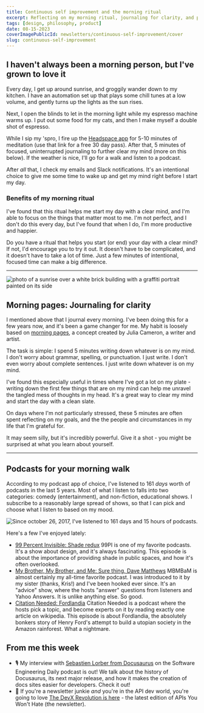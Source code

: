 ```yaml
---
title: Continuous self improvement and the morning ritual
excerpt: Reflecting on my morning ritual, journaling for clarity, and podcasts for your morning walk
tags: [design, philosophy, product]
date: 08-15-2023
coverImagePublicId: newsletters/continuous-self-improvement/cover
slug: continuous-self-improvement
---
```


## I haven't always been a morning person, but I've grown to love it

Every day, I get up around sunrise, and groggily wander down to my kitchen. I have an automation set up that plays some chill tunes at a low volume, and gently turns up the lights as the sun rises.

Next, I open the blinds to let in the morning light while my espresso machine warms up. I put out some food for my cats, and then I make myself a double shot of espresso.

While I sip my 'spro, I fire up the [Headspace app](https://www.headspace.com/referral/z6jb3?slug=cebee0&audio=false) for 5-10 minutes of meditation (use that link for a free 30 day pass). After that, 5 minutes of focused, uninterrupted journaling to further clear my mind (more on this below). If the weather is nice, I'll go for a walk and listen to a podcast.

After _all_ that, I check my emails and Slack notifications. It's an intentional choice to give me some time to wake up and get my mind right before I start my day.

### Benefits of my morning ritual

I've found that this ritual helps me start my day with a clear mind, and I'm able to focus on the things that matter most to me. I'm not perfect, and I don't do this every day, but I've found that when I do, I'm more productive and happier.

Do you have a ritual that helps you start (or end) your day with a clear mind? If not, I'd encourage you to try it out. It doesn't have to be complicated, and it doesn't have to take a lot of time. Just a few minutes of intentional, focused time can make a big difference.

---

<Image
  publicId="newsletters/continuous-self-improvement/morning-sunrise"
  alt="photo of a sunrise over a white brick building with a graffiti portrait painted on its side"
  caption="Benefits of early morning walks: breath-taking sunrises. Mural by artist Nick Napoletano."
/>

## Morning pages: Journaling for clarity

I mentioned above that I journal every morning. I've been doing this for a few years now, and it's been a game changer for me. My habit is loosely based on [morning pages](https://juliacameronlive.com/basic-tools/morning-pages/), a concept created by Julia Cameron, a writer and artist.

The task is simple: I spend 5 minutes writing down whatever is on my mind. I don't worry about grammar, spelling, or punctuation. I just write. I don't even worry about complete sentences. I just write down whatever is on my mind.

I've found this especially useful in times where I've got a lot on my plate - writing down the first few things that are on my mind can help me unravel the tangled mess of thoughts in my head. It's a great way to clear my mind and start the day with a clean slate.

On days where I'm not particularly stressed, these 5 minutes are often spent reflecting on my goals, and the the people and circumstances in my life that I'm grateful for.

It may seem silly, but it's incredibly powerful. Give it a shot - you might be surprised at what you learn about yourself.

---

## Podcasts for your morning walk

According to my podcast app of choice, I've listened to 161 _days_ worth of podcasts in the last 5 years. Most of what I listen to falls into two categories: comedy (entertainment), and non-fiction, educational shows. I subscribe to a reasonably large spread of shows, so that I can pick and choose what I listen to based on my mood.

<Image
  publicId="newsletters/continuous-self-improvement/pod-count"
  alt="Since october 26, 2017, I've listened to 161 days and 15 hours of podcasts."
  caption="Can you overdose on podcasts? Asking for a friend."
/>

Here's a few I've enjoyed lately:

- [99 Percent Invisible: Shade redux](https://99percentinvisible.org/episode/shade-redux/) 99PI is one of my favorite podcasts. It's a show about design, and it's always fascinating. This episode is about the importance of providing shade in public spaces, and how it's often overlooked.
- [My Brother, My Brother, and Me: Sure thing, Dave Matthews](https://maximumfun.org/episodes/my-brother-my-brother-and-me/mbmbam-672-sure-thing-dave-matthews/) MBMBaM is almost certainly my all-time favorite podcast. I was introduced to it by my sister (thanks, Kris!) and I've been hooked ever since. It's an "advice" show, where the hosts "answer" questions from listeners and Yahoo Answers. It is unlike anything else. So good.
- [Citation Needed: Fordlandia](https://www.citationpod.com/fordlandia/) Citation Needed is a podcast where the hosts pick a topic, and become experts on it by reading exactly one article on wikipedia. This episode is about Fordlandia, the absolutely bonkers story of Henry Ford's attempt to build a utopian society in the Amazon rainforest. What a nightmare.

## From me this week

- 🎙️ My interview with [Sebastien Lorber from Docusaurus](https://softwareengineeringdaily.com/2023/08/03/simplifying-documentation/) on the Software Engineering Daily podcast is out! We talk about the history of Docusaurus, its next major release, and how it makes the creation of docs sites easier for developers. Check it out!
- 📰 If you're a newsletter junkie _and_ you're in the API dev world, you're going to love [The DevX Revolution is here](https://apisyouwonthate.com/newsletter/developer-experience-revolution/) - the latest edition of APIs You Won't Hate (the newsletter).

